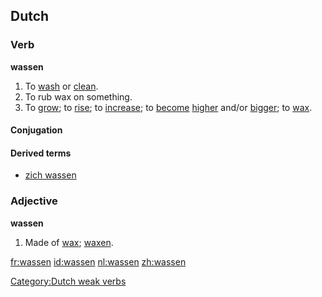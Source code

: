 ==Dutch==

===Verb===
'''wassen'''
# To [[wash]] or [[clean]].
# To rub wax on something.
# To [[grow]]; to [[rise]]; to [[increase]]; to [[become]] [[high]]er and/or [[big]]ger; to [[wax]].

====Conjugation====
{{nl-verb|was|wast|waste|wasten|hebben|gewassen|wasse}}
[[Category:Dutch weak verbs]]

====Derived terms====
* [[zich wassen]]

===Adjective===
'''wassen'''
# Made of [[wax]]; [[waxen]].

[[fr:wassen]]
[[id:wassen]]
[[nl:wassen]]
[[zh:wassen]]